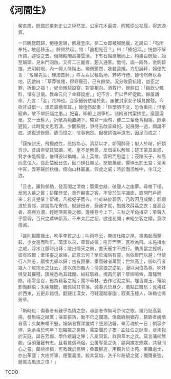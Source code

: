 # 《河間生》

> 癸亥歲，餘館於畢刺史公之綽然堂。公家花木最盛，暇輒從公杖履，得恣游賞。
>
> 一日眺覽既歸，倦極思寢，解屨登床。夢二女郎被服艷麗，近請曰：「有所奉托，敢屈移玉。」餘愕然起，問：「誰相見召？」曰：「絳妃耳。」恍惚不解所謂，遽從之去。俄睹殿閣高接雲漢，下有石階層層而上，約盡百餘級，始至顛頭。見朱門洞敞。又有二三麗者，趨入通客。無何，詣一殿外，金鉤碧箔，光明射眼，內一婦人降階出，環佩鏘然，狀若貴嬪。方思展拜，婦便先言：「敬屈先生，理須首射。」呼左右以毯貼地，若將行禮。餘惶然無以為地，因啟曰：「草莽微賤，得辱寵召，已有餘榮。況分敢庭抗禮，益臣之罪，折臣之福！」妃命撤毯設宴，對宴相向。酒數行，餘辭曰：「臣飲少輒醉，懼有愆儀。教命云何？幸釋疑慮。」妃不言，但以巨杯促飲。餘屢請命，乃言：「妾，花神也。合家細弱依棲於此，屢被封家女子橫見摧殘。今欲背城借一，煩君屬檄草耳。」餘惶然起奏：「臣學陋不文，恐負重托；但承寵命，敢不竭肝膈之愚。」妃喜，即殿上賜筆札。諸姬者拭案拂坐，磨墨濡毫。又一垂髫人，折紙為範置腕下。略寫一兩句，便二三輩疊背相窺。餘素遲鈍，此時覺文思若湧。少間稿脫，爭持去啟呈絳妃。妃展閱一過，頗謂不疵，遂復送餘歸。醒而憶之，情事宛然。但檄詞強半遺忘，因足而成之：
>
> 「謹按封氏，飛揚成性，忌嫉為心。濟惡以才，妒同醉骨；射人於暗，奸類含沙。昔虞帝受其狐媚，英、皇不足解憂，反借渠以解慍；楚王蒙其盅惑，賢才未能稱意，惟得彼以稱雄。沛上英雄，雲飛而思猛士；茂陵天子，秋高而念佳人。從此怙寵日恣，因而肆狂無忌。怒號萬竅，響碎玉於王宮；澎湃中宵，弄寒聲於秋樹。倏向山林叢裏，假虎之威；時於灩澦堆中，生江之浪。
>
> 「且也，簾鉤頻動，發高閣之清商；簷鐵忽敲，破離人之幽夢。尋帷下榻，反同入幕之賓；排闥登堂，竟作翻書之客。不曾於生平識面，直開門戶而來；若非是掌上留裙，凡掠妃子而去。吐虹絲於碧落，乃敢因月成闌；翻柳浪於青郊，謬說為花寄信。賦歸田者，歸途才就，飄飄吹薜荔之衣；登高合者，高興方濃，輕輕落茱萸之帽。篷梗卷兮上下，三秋之羊角摶空；箏聲入乎雲霄，百尺之鳶絲斷系。不奉太后之詔，欲速花開；未絕坐客之纓，竟吹燈滅。
>
> 「甚則揚塵播土，吹平李賀之山；叫雨呼云，卷破杜陵之屋。馮夷起而擊鼓，少女進而吹笙。蕩漾以來，草皆成偃；吼奔而至，瓦欲為飛。未施摶水之威，浮水江豚時出拜；陡出障天之勢，書天雁字不成行。助馬當之輕帆，彼有取爾；牽瑤臺之翠帳，於意云何？至於海鳥有靈，尚依魯門以避；但使行人無恙，願喚尤郎以歸；古有賢豪，乘而破者萬里；世無高士，御以行者幾人？駕炮車之狂云，遂以夜郎自大；恃貪狼之逆氣，漫以河伯為尊。姊妹俱受其摧殘，匯族悉為其蹂躪。紛紅駭綠，掩苒何窮？擘柳鳴條，蕭騷無際。雨零金谷，綴為藉客之裀；露冷華林，去作沾泥之絮。埋香瘞玉，殘妝卸而翻飛；朱榭雕闌，雜佩紛其零落。減春光於旦夕，萬點正飄愁；覓殘紅於西東，五更非錯恨。翻躚江漢女，弓鞋漫踏春園；寂寞玉樓人，珠勒徒嘶芳草。
>
> 「斯時也：傷春者有難乎為情之怨，尋勝者作無可奈何之歌。爾乃趾高氣揚，發無端之踔厲；催蒙振落，動不已之瓓珊。傷哉綠樹猶存，簌簌者繞墻自落；久矣朱幡不豎，娟娟者霣涕誰憐？墮溷沾籬，畢芳魂於一日；朝容夕悴，免荼毒於何年？怨羅裳之易開，罵空聞於子夜；訟狂伯之肆虐，章未報於天庭。誕告芳鄰，學作蛾眉之陣；凡屬同氣，群興草木之兵。莫言蒲柳無能，但須藩籬有志。且看鶯儔燕侶，公覆奪愛之仇；請與蝶友蜂媒，共發同心之誓。蘭橈桂楫，可教戰於昆明；桑蓋柳旌，用觀兵於上苑。東籬處士，亦出茅廬；大樹將軍，應懷義憤。殺其氣焰、洗千年粉黛之冤；殲爾豪強，銷萬古風流之恨！」

TODO
